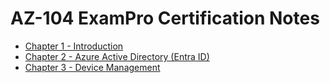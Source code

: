 # AZ-104 ExamPro Certification Notes
* [Chapter 1 - Introduction](/posts/azure/az-104/cert-notes/exampro/chapter1/chapter1-intro-to-az-104)
* [Chapter 2 - Azure Active Directory (Entra ID)](/posts/azure/az-104/cert-notes/exampro/chapter2/chapter2-introduction)
* [Chapter 3 - Device Management](/posts/azure/az-104/cert-notes/exampro/chapter3/chapter3-intro-to-device-management)